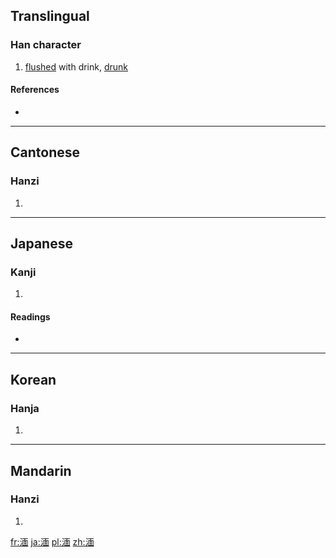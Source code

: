 ==Translingual==

===Han character===
{{Han char|rn=85|rad=水|as=09|sn=12|four=3116<sub>0</sub>|canj=水一田中 (EMWL)}}

# [[flushed]] with drink, [[drunk]]

====References====
* {{Han ref|kx=0636.260|dkj=17826|dj=1043.240|hdz=31672.030|uh=6E4E|ud=28238|bh=B542|bd=46402}}

----

==Cantonese==

===Hanzi===
{{yue-hanzi|jyut=|y=min5}}

# {{defn|Cantonese|sort=水09}}

----

==Japanese==

===Kanji===
{{ja-kanji|grade=|rs=水09}}

# {{defn|Japanese|sort=水09}}

====Readings====
* {{ja-readings|on=[[べん]] (ben), [[めん]] (men)|kun=[[おぼれる]] (oboreru), [[しずむ]] (shizumu)}}

----

==Korean==

===Hanja===
{{ko-hanja|hangeul=면|eumhun=|rv=myeon|mr=myŏn|y=myen}}

# {{defn|Korean|sort=水09}}

----

==Mandarin==

===Hanzi===
{{cmn-hanzi|pin=[[miǎn]] ([[mian3]]), [[xū]] ([[xu1]])|wg=mien<sup>3</sup>, hsü<sup>1</sup>}}

# {{defn|Mandarin|sort=水09}}

[[fr:湎]]
[[ja:湎]]
[[pl:湎]]
[[zh:湎]]